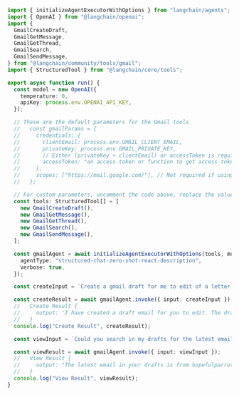 ```typescript
import { initializeAgentExecutorWithOptions } from "langchain/agents";
import { OpenAI } from "@langchain/openai";
import {
  GmailCreateDraft,
  GmailGetMessage,
  GmailGetThread,
  GmailSearch,
  GmailSendMessage,
} from "@langchain/community/tools/gmail";
import { StructuredTool } from "@langchain/core/tools";

export async function run() {
  const model = new OpenAI({
    temperature: 0,
    apiKey: process.env.OPENAI_API_KEY,
  });

  // These are the default parameters for the Gmail tools
  //   const gmailParams = {
  //     credentials: {
  //       clientEmail: process.env.GMAIL_CLIENT_EMAIL,
  //       privateKey: process.env.GMAIL_PRIVATE_KEY,
  //       // Either (privateKey + clientEmail) or accessToken is required
  //       accessToken: "an access token or function to get access token",
  //     },
  //     scopes: ["https://mail.google.com/"], // Not required if using access token
  //   };

  // For custom parameters, uncomment the code above, replace the values with your own, and pass it to the tools below
  const tools: StructuredTool[] = [
    new GmailCreateDraft(),
    new GmailGetMessage(),
    new GmailGetThread(),
    new GmailSearch(),
    new GmailSendMessage(),
  ];

  const gmailAgent = await initializeAgentExecutorWithOptions(tools, model, {
    agentType: "structured-chat-zero-shot-react-description",
    verbose: true,
  });

  const createInput = `Create a gmail draft for me to edit of a letter from the perspective of a sentient parrot who is looking to collaborate on some research with her estranged friend, a cat. Under no circumstances may you send the message, however.`;

  const createResult = await gmailAgent.invoke({ input: createInput });
  //   Create Result {
  //     output: 'I have created a draft email for you to edit. The draft Id is r5681294731961864018.'
  //   }
  console.log("Create Result", createResult);

  const viewInput = `Could you search in my drafts for the latest email?`;

  const viewResult = await gmailAgent.invoke({ input: viewInput });
  //   View Result {
  //     output: "The latest email in your drafts is from hopefulparrot@gmail.com with the subject 'Collaboration Opportunity'. The body of the email reads: 'Dear [Friend], I hope this letter finds you well. I am writing to you in the hopes of rekindling our friendship and to discuss the possibility of collaborating on some research together. I know that we have had our differences in the past, but I believe that we can put them aside and work together for the greater good. I look forward to hearing from you. Sincerely, [Parrot]'"
  //   }
  console.log("View Result", viewResult);
}
```